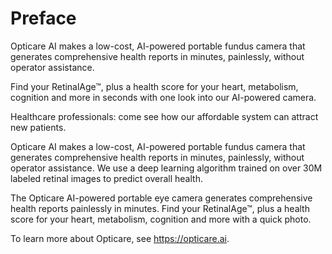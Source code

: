 # Preface {.unnumbered}

Opticare AI makes a low-cost, AI-powered portable fundus camera that generates comprehensive health reports in minutes, painlessly, without operator assistance.

Find your RetinalAge™, plus a health score for your heart, metabolism, cognition and more in seconds with one look into our AI-powered camera.

Healthcare professionals: come see how our affordable system can attract new patients.

Opticare AI makes a low-cost, AI-powered portable fundus camera that generates comprehensive health reports in minutes, painlessly, without operator assistance. We use a deep learning algorithm trained on over 30M labeled retinal images to predict overall health.

The Opticare AI-powered portable eye camera generates comprehensive health reports painlessly in minutes. Find your RetinalAge™, plus a health score for your heart, metabolism, cognition and more with a quick photo.


To learn more about Opticare, see  <https://opticare.ai>.

